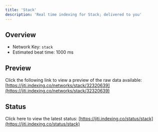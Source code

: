 ```yaml
---
title: 'Stack'
description: 'Real time indexing for Stack; delivered to you'
---
```


## Overview
- Network Key: `stack`
- Estimated beat time: 1000 ms

## Preview
Click the following link to view a preview of the raw data available: [https://jiti.indexing.co/networks/stack/32320639](https://jiti.indexing.co/networks/stack/32320639)

## Status
Click here to view the latest status: [https://jiti.indexing.co/status/stack](https://jiti.indexing.co/status/stack)
